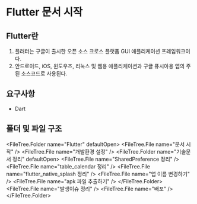 
# Flutter 문서 시작

## Flutter란

1. 플러터는 구글이 출시한 오픈 소스 크로스 플랫폼 GUI 애플리케이션 프레임워크이다.
2. 안드로이드, iOS, 윈도우즈, 리눅스 및 웹용 애플리케이션과 구글 퓨시아용 앱의 주된 소스코드로 사용된다.

## 요구사항

- Dart

## 폴더 및 파일 구조

<FileTree.Folder name="Flutter" defaultOpen>
  <FileTree.File name="문서 시작" />
  <FileTree.File name="개발환경 설정" />
  <FileTree.Folder name="기술문서 정리" defaultOpen>
    <FileTree.File name="SharedPreference 정리" />
    <FileTree.File name="table_calendar 정리" />
    <FileTree.File name="flutter_native_splash 정리" />
    <FileTree.File name="앱 이름 변경하기" />
    <FileTree.File name="apk 파일 추출하기" />
  </FileTree.Folder>
  <FileTree.File name="발생이슈 정리" />
  <FileTree.File name="배포" />
</FileTree.Folder>
